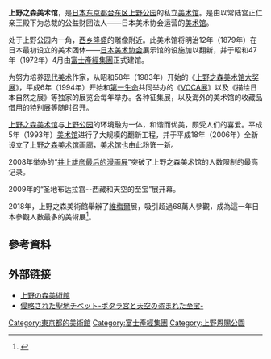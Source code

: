 {{Infobox Museum
| name             = 上野之森美术馆
| native_name      = 上野の森美術館
| native_name_lang = ja
| image            = Ueno Royal Museum.JPG
| imagesize        = 300
| caption          = 上野之森美术馆
| alt              =
| map_type         = 
| map_caption      = 
| map_alt          = 
| latitude         = 
| longitude        = 17,369
| coordinates_type = 
| established      = 1972年（昭和47年）4月
| dissolved        = 
| location         = {{JPN}}[[東京都|東京都]][[台東區|台東區]][[上野公園|上野公園]]1-2
| type             = [[美术馆|美术馆]]
| collection       = 
| visitors         = 
| director         = 
| president        = 常陆宫正仁亲王
| curator          = 
| publictransit    = 
| network          = 
| website          = http://www.ueno-mori.org/
}}

'''上野之森美术馆'''，是[[日本|日本]][[东京都|东京都]][[台东区|台东区]][[上野公园|上野公园]]的私立[[美术馆|美术馆]]。是由以常陆宫正仁亲王殿下为总裁的公益财团法人——日本美术协会运营的[[美术馆|美术馆]]。

处于上野公园内一角，[[西乡隆盛|西乡隆盛]]的雕像附近。此美术馆将明治12年（1879年）在日本最初设立的美术团体——[[日本美术协会|日本美术协会]]展示馆的设施加以翻新，并于昭和47年（1972年）4月由[[富士產經集團|富士產經集團]]正式建馆。

为努力培养[[现代美术|现代美术]]作家，从昭和58年（1983年）开始的《[[上野之森美术馆大奖展|上野之森美术馆大奖展]]》，平成6年（1994年）开始和[[第一生命|第一生命]]共同举办的《[[VOCA展|VOCA展]]》以及《描绘日本自然之展》等独家的展览会每年举办。各种征集展，以及海外的美术馆的收藏品借用的特别展等随时召开。

[[上野之森美术馆|上野之森美术馆]]与[[上野公园|上野公园]]的环境融为一体，和谐而优美，颇受人们的喜爱。平成5年（1993年）[[美术馆|美术馆]]进行了大规模的翻新工程，并于平成18年（2006年）全新设立了[[上野之森美术馆|上野之森美术馆]][[画廊|画廊]]，[[美术馆|美术馆]]也由此粉饰一新。

2008年举办的“[[井上雄彦最后的漫画展|井上雄彦最后的漫画展]]”突破了上野之森美术馆的人数限制的最高记录。

2009年的“圣地布达拉宫--西藏和天空的至宝”展开幕。

2018年，上野之森美術館舉辦了[[楊·維梅爾|維梅爾]]展，吸引超過68萬人參觀，成為這一年日本參觀人數最多的美術展<ref>{{cite web|url=https://bijutsutecho.com/magazine/insight/21112|script-title=ja:2019年展覧会入場者数TOP10。1位はフェルメール展の68万人|accessdate=2021-03-10|publisher={{lang|ja|美術手帖}}|language=ja|deadurl=no|archive-date=2020-10-31|archive-url=https://web.archive.org/web/20201031083805/https://bijutsutecho.com/magazine/insight/21112}}</ref>。

== 參考資料 ==
{{reflist}}

==外部链接==
*[http://www.ueno-mori.org/ 上野の森美術館]{{Wayback|url=http://www.ueno-mori.org/ |date=20201114055116 }}
*[https://web.archive.org/web/20120420073837/http://www.seichi-tibet.com/index.html 侵略された聖地チベット-ポタラ宮と天空の盗まれた至宝-]

{{富士產經集團}}
{{DEFAULTSORT:Uenonomori Bijutsukan}}
[[Category:東京都的美術館|Category:東京都的美術館]]
[[Category:富士產經集團|Category:富士產經集團]]
[[Category:上野恩賜公園|Category:上野恩賜公園]]